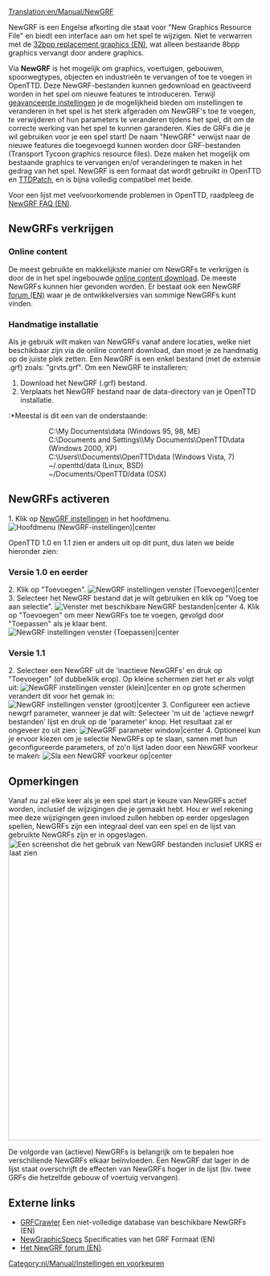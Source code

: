 [[Translation:en/Manual/NewGRF]]
{{nl/Manual/Inhoudsopgave}}

NewGRF is een Engelse afkorting die staat voor "New Graphics Resource File" en biedt een interface aan om het spel te wijzigen. Niet te verwarren met de [[en/Community/NewGRF/Playing with 32 bpp graphics|32bpp replacement graphics (EN)]], wat alleen bestaande 8bpp graphics vervangt door andere graphics.

Via '''NewGRF''' is het mogelijk om graphics, voertuigen, gebouwen, spoorwegtypes, objecten en industrieën te vervangen of toe te voegen in OpenTTD. Deze NewGRF-bestanden kunnen gedownload en geactiveerd worden in het spel om nieuwe features te introduceren. Terwijl [[nl/Archive/Manual/Settings/Geavanceerde instellingen|geavanceerde instellingen]] je de mogelijkheid bieden om instellingen te veranderen in het spel is het sterk afgeraden om NewGRF's toe te voegen, te verwijderen of hun parameters te veranderen tijdens het spel, dit om de correcte werking van het spel te kunnen garanderen. Kies de GRFs die je wil gebruiken voor je een spel start!
De naam "NewGRF" verwijst naar de nieuwe features die toegevoegd kunnen worden door GRF-bestanden (Transport Tycoon graphics resource files). Deze maken het mogelijk om bestaande graphics te vervangen en/of veranderingen te maken in het gedrag van het spel. NewGRF is een formaat dat wordt gebruikt in OpenTTD en [[nl/Archive/OpenTTD/TTDPatch|TTDPatch]], en is bijna volledig compatibel met beide.

Voor een lijst met veelvoorkomende problemen in OpenTTD, raadpleeg de [[en/Archive/Community/NewGRF FAQ|NewGRF FAQ (EN)]].

==NewGRFs verkrijgen==
=== Online content ===
De meest gebruikte en makkelijkste manier om NewGRFs te verkrijgen is door de in het spel ingebouwde [[nl/Manual/Online content|online content download]]. De meeste NewGRFs kunnen hier gevonden worden. Er bestaat ook een NewGRF [http://tt-forums.net/viewforum.php?f=26|ontwikkel forum (EN)] waar je de ontwikkelversies van sommige NewGRFs kunt vinden.

=== Handmatige installatie ===
Als je gebruik wilt maken van NewGRFs vanaf andere locaties, welke niet beschikbaar zijn via de online content download, dan moet je ze handmatig op de juiste plek zetten. Een NewGRF is een enkel bestand (met de extensie .grf) zoals: "grvts.grf". Om een NewGRF te installeren:
#Download het NewGRF (.grf) bestand.
#Verplaats het NewGRF bestand naar de data-directory van je OpenTTD installatie.
:*Meestal is dit een van de onderstaande:
::C:\My Documents\data (Windows 95, 98, ME)
::C:\Documents and Settings\<username>\My Documents\OpenTTD\data (Windows 2000, XP)
::C:\Users\<username>\Documents\OpenTTD\data (Windows Vista, 7)
::~/.openttd/data (Linux, BSD)
::~/Documents/OpenTTD/data (OSX)

==NewGRFs activeren==
1.   Klik op [[nl/Manual/NewGRF|NewGRF instellingen]] in het hoofdmenu.
[[File:en/Manual/Main window (NewGRF Settings).png|Hoofdmenu (NewGRF-instellingen)|center]]

OpenTTD 1.0 en 1.1 zien er anders uit op dit punt, dus laten we beide hieronder zien:
=== Versie 1.0 en eerder ===
2.   Klik op "Toevoegen".
[[File:en/Manual/NewGRF settings window (Add).png|NewGRF instellingen venster (Toevoegen)|center]]
3.   Selecteer het NewGRF bestand dat je wilt gebruiken en klik op "Voeg toe aan selectie".
[[File:en/Manual/Available NewGRF files window.png|Venster met beschikbare NewGRF bestanden|center]]
4.   Klik op "Toevoegen" om meer NewGRFs toe te voegen, gevolgd door "Toepassen" als je klaar bent.
[[File:en/Manual/NewGRF settings window (Apply).png|NewGRF instellingen venster (Toepassen)|center]]

=== Versie 1.1 ===
2.   Selecteer een NewGRF uit de 'inactieve NewGRFs' en druk op "Toevoegen" (of dubbelklik erop). Op kleine schermen ziet het er als volgt uit:
[[File:en/Manual/Newgrf addnew.png|NewGRF instellingen venster (klein)|center]]
en op grote schermen verandert dit voor het gemak in:
[[File:en/Manual/Newgrf config big.png|NewGRF instellingen venster (groot)|center]]
3.   Configureer een actieve newgrf parameter, wanneer je dat wilt: Selecteer 'm uit de 'actieve newgrf bestanden' lijst en druk op de 'parameter' knop. Het resultaat zal er ongeveer zo uit zien: [[File:en/Manual/Newgrf parameter.png|NewGRF parameter window|center]]
4.   Optioneel kun je ervoor kiezen om je selectie NewGRFs op te slaan, samen met hun geconfigureerde parameters, of zo'n lijst laden door een NewGRF voorkeur te maken:
[[File:en/Manual/Newgrf preset.png|Sla een NewGRF voorkeur op|center]]

==Opmerkingen==
Vanaf nu zal elke keer als je een spel start je keuze van NewGRFs actief worden, inclusief de wijzigingen die je gemaakt hebt. Hou er wel rekening mee deze wijzigingen geen invloed zullen hebben op eerder opgeslagen spellen, NewGRFs zijn een integraal deel van een spel en de lijst van gebruikte NewGRFs zijn er in opgeslagen.
[[File:en/Manual/Newgrfexampless.png|thumb|600px|center|Een screenshot die het gebruik van NewGRF bestanden inclusief UKRS en Newstations laat zien]]

De volgorde van (actieve) NewGRFs is belangrijk om te bepalen hoe verschillende NewGRFs elkaar beïnvloeden. Een NewGRF dat lager in de lijst staat overschrijft de effecten van NewGRFs hoger in de lijst (bv. twee GRFs die hetzelfde gebouw of voertuig vervangen).

== Externe links ==

* [http://grfcrawler.tt-forums.net/ GRFCrawler] Een niet-volledige database van beschikbare NewGRFs (EN)
* [http://wiki.ttdpatch.net/tiki-index.php?page=NewGraphicsSpecs NewGraphicSpecs] Specificaties van het GRF Formaat (EN)
* [http://www.tt-forums.net/viewforum.php?f=66 Het NewGRF forum (EN)].



[[Category:nl/Manual/Instellingen en voorkeuren]]